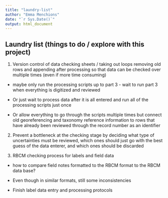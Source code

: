 ```yaml
---
title: "laundry-list"
author: "Emma Menchions"
date: "`r Sys.Date()`"
output: html_document
---
```


## Laundry list (things to do / explore with this project)

1) Version control of data checking sheets / taking out loops removing old rows and appending after processing so that data can be checked over multiple times (even if more time consuming)

-   maybe only run the processing scripts up to part 3 - wait to run part 3 when everything is digitized and reviewed

-   Or just wait to process data after it is all entered and run all of the processing scripts just once

-   Or allow everything to go through the scripts multiple times but connect old georeferencing and taxonomy reference information to rows that have already been reviewed through the record number as an identifier

2) Prevent a bottleneck at the checking stage by deciding what type of uncertainties must be reviewed, which ones should just go with the best guess of the data enterer, and which ones should be discarded

3) RBCM checking process for labels and field data

-   how to compare field notes formatted to the RBCM format to the RBCM data base?

-   Even though in similar formats, still some inconsistencies

-   Finish label data entry and processing protocols
